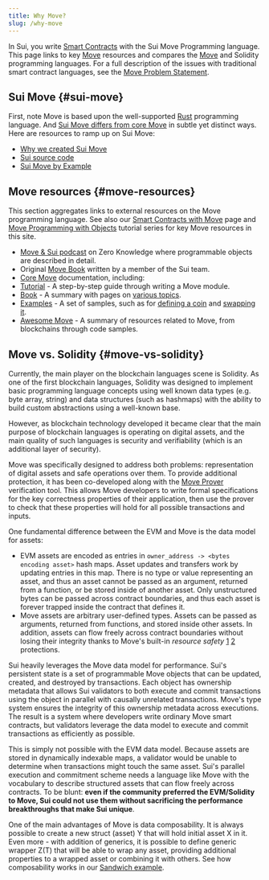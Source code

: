 ```yaml
---
title: Why Move?
slug: /why-move
---
```


In Sui, you write [Smart Contracts](../../build/create-smart-contracts/smart-contracts.mdx) with the Sui Move Programming language. This page links to key [Move](https://golden.com/wiki/Move_(programming_language)-MNA4DZ6) resources and compares the [Move](https://github.com/move-language/move/tree/main/language/documentation) and Solidity programming languages. For a full description of the issues with traditional smart contract languages, see the [Move Problem Statement](https://github.com/MystenLabs/awesome-move/blob/main/docs/problem_statement.mdx).

## Sui Move {#sui-move}

First, note Move is based upon the well-supported [Rust](https://www.rust-lang.org/) programming language. And [Sui Move differs from core Move](./how-sui-move-differs.mdx) in subtle yet distinct ways. Here are resources to ramp up on Sui Move:

-   [Why we created Sui Move](https://sui.io/resources-move/why-we-created-sui-move/)
-   [Sui source code](https://github.com/MystenLabs/sui)
-   [Sui Move by Example](https://examples.sui.io)

## Move resources {#move-resources}

This section aggregates links to external resources on the Move programming language. See also our [Smart Contracts with Move](../../build/create-smart-contracts/smart-contracts.mdx) page and [Move Programming with Objects](../../build/program-with-objects/using-objects.mdx) tutorial series for key Move resources in this site.

-   [Move & Sui podcast](https://zeroknowledge.fm/228-2/) on Zero Knowledge where programmable objects are described in detail.
-   Original [Move Book](https://move-language.github.io/move/) written by a member of the Sui team.
-   [Core Move](https://github.com/move-language/move/tree/main/language/documentation) documentation, including:
-   [Tutorial](https://github.com/move-language/move/blob/main/language/documentation/tutorial/README.mdx) - A step-by-step guide through writing a Move module.
-   [Book](https://github.com/move-language/move/blob/main/language/documentation/book/src/introduction.mdx) - A summary with pages on [various topics](https://github.com/move-language/move/tree/main/language/documentation/book/src).
-   [Examples](https://github.com/move-language/move/tree/main/language/documentation/examples/experimental) - A set of samples, such as for [defining a coin](https://github.com/move-language/move/tree/main/language/documentation/examples/experimental/basic-coin) and [swapping it](https://github.com/move-language/move/tree/main/language/documentation/examples/experimental/coin-swap).
-   [Awesome Move](https://github.com/MystenLabs/awesome-move/blob/main/README.mdx) - A summary of resources related to Move, from blockchains through code samples.

## Move vs. Solidity {#move-vs-solidity}

Currently, the main player on the blockchain languages scene is Solidity. As one of the first blockchain languages, Solidity was designed to implement basic programming language concepts using well known data types (e.g. byte array, string) and data structures (such as hashmaps) with the ability to build custom abstractions using a well-known base.

However, as blockchain technology developed it became clear that the main purpose of blockchain languages is operating on digital assets, and the main quality of such languages is security and verifiability (which is an additional layer of security).

Move was specifically designed to address both problems: representation of digital assets and safe operations over them. To provide additional protection, it has been co-developed along with the [Move Prover](https://arxiv.org/abs/2110.08362) verification tool. This allows Move developers to write formal specifications for the key correctness properties of their application, then use the prover to check that these properties will hold for all possible transactions and inputs.

One fundamental difference between the EVM and Move is the data model for assets:

-   EVM assets are encoded as entries in `owner_address -> <bytes encoding asset>` hash maps. Asset updates and transfers work by updating entries in this map. There is no type or value representing an asset, and thus an asset cannot be passed as an argument, returned from a function, or be stored inside of another asset. Only unstructured bytes can be passed across contract boundaries, and thus each asset is forever trapped inside the contract that defines it.
-   Move assets are arbitrary user-defined types. Assets can be passed as arguments, returned from functions, and stored inside other assets. In addition, assets can flow freely across contract boundaries without losing their integrity thanks to Move's built-in _resource safety_ [1](https://diem-developers-components.netlify.app/papers/diem-move-a-language-with-programmable-resources/2020-05-26.pdf) [2](https://arxiv.org/abs/2004.05106) protections.

Sui heavily leverages the Move data model for performance. Sui's persistent state is a set of programmable Move objects that can be updated, created, and destroyed by transactions. Each object has ownership metadata that allows Sui validators to both execute and commit transactions using the object in parallel with causally unrelated transactions. Move's type system ensures the integrity of this ownership metadata across executions. The result is a system where developers write ordinary Move smart contracts, but validators leverage the data model to execute and commit transactions as efficiently as possible.

This is simply not possible with the EVM data model. Because assets are stored in dynamically indexable maps, a validator would be unable to determine when transactions might touch the same asset. Sui's parallel execution and commitment scheme needs a language like Move with the vocabulary to describe structured assets that can flow freely across contracts. To be blunt: **even if the community preferred the EVM/Solidity to Move, Sui could not use them without sacrificing the performance breakthroughs that make Sui unique**.

One of the main advantages of Move is data composability. It is always possible to create a new struct (asset) Y that will hold initial asset X in it. Even more - with addition of generics, it is possible to define generic wrapper Z(T) that will be able to wrap any asset, providing additional properties to a wrapped asset or combining it with others. See how composability works in our [Sandwich example](https://github.com/MystenLabs/sui/tree/main/sui_programmability/examples/basics/sources/sandwich.move).
